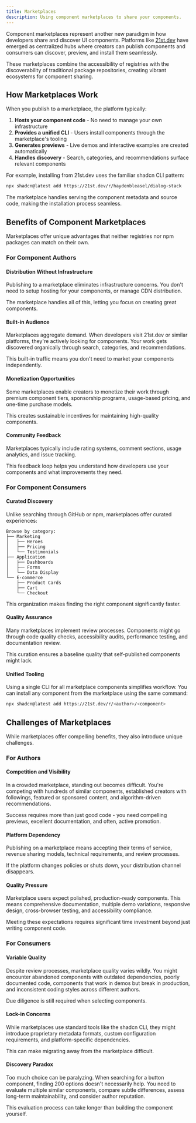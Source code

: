 ```yaml
---
title: Marketplaces
description: Using component marketplaces to share your components.
---
```


Component marketplaces represent another new paradigm in how developers share and discover UI components. Platforms like [21st.dev](https://21st.dev) have emerged as centralized hubs where creators can publish components and consumers can discover, preview, and install them seamlessly.

These marketplaces combine the accessibility of registries with the discoverability of traditional package repositories, creating vibrant ecosystems for component sharing.

## How Marketplaces Work

When you publish to a marketplace, the platform typically:

1. **Hosts your component code** - No need to manage your own infrastructure
2. **Provides a unified CLI** - Users install components through the marketplace's tooling
3. **Generates previews** - Live demos and interactive examples are created automatically
4. **Handles discovery** - Search, categories, and recommendations surface relevant components

For example, installing from 21st.dev uses the familiar shadcn CLI pattern:

```bash title="Terminal"
npx shadcn@latest add https://21st.dev/r/haydenbleasel/dialog-stack
```

The marketplace handles serving the component metadata and source code, making the installation process seamless.

## Benefits of Component Marketplaces

Marketplaces offer unique advantages that neither registries nor npm packages can match on their own.

### For Component Authors

#### Distribution Without Infrastructure

Publishing to a marketplace eliminates infrastructure concerns. You don't need to setup hosting for your components, or manage CDN distribution.

The marketplace handles all of this, letting you focus on creating great components.

#### Built-in Audience

Marketplaces aggregate demand. When developers visit 21st.dev or similar platforms, they're actively looking for components. Your work gets discovered organically through search, categories, and recommendations. 

This built-in traffic means you don't need to market your components independently.

#### Monetization Opportunities

Some marketplaces enable creators to monetize their work through premium component tiers, sponsorship programs, usage-based pricing, and one-time purchase models.

This creates sustainable incentives for maintaining high-quality components.

#### Community Feedback

Marketplaces typically include rating systems, comment sections, usage analytics, and issue tracking.

This feedback loop helps you understand how developers use your components and what improvements they need.

### For Component Consumers

#### Curated Discovery

Unlike searching through GitHub or npm, marketplaces offer curated experiences:

```
Browse by category:
├── Marketing
│   ├── Heroes
│   ├── Pricing
│   └── Testimonials
├── Application
│   ├── Dashboards
│   ├── Forms
│   └── Data Display
└── E-commerce
    ├── Product Cards
    ├── Cart
    └── Checkout
```

This organization makes finding the right component significantly faster.

#### Quality Assurance

Many marketplaces implement review processes. Components might go through code quality checks, accessibility audits, performance testing, and documentation review.

This curation ensures a baseline quality that self-published components might lack.

#### Unified Tooling

Using a single CLI for all marketplace components simplifies workflow. You can install any component from the marketplace using the same command:

```bash title="Terminal"
npx shadcn@latest add https://21st.dev/r/<author>/<component>
```

## Challenges of Marketplaces

While marketplaces offer compelling benefits, they also introduce unique challenges.

### For Authors

#### Competition and Visibility

In a crowded marketplace, standing out becomes difficult. You're competing with hundreds of similar components, established creators with followings, featured or sponsored content, and algorithm-driven recommendations.

Success requires more than just good code - you need compelling previews, excellent documentation, and often, active promotion.

#### Platform Dependency

Publishing on a marketplace means accepting their terms of service, revenue sharing models, technical requirements, and review processes.

If the platform changes policies or shuts down, your distribution channel disappears.

#### Quality Pressure

Marketplace users expect polished, production-ready components. This means comprehensive documentation, multiple demo variations, responsive design, cross-browser testing, and accessibility compliance.

Meeting these expectations requires significant time investment beyond just writing component code.

### For Consumers

#### Variable Quality

Despite review processes, marketplace quality varies wildly. You might encounter abandoned components with outdated dependencies, poorly documented code, components that work in demos but break in production, and inconsistent coding styles across different authors.

Due diligence is still required when selecting components.

#### Lock-in Concerns

While marketplaces use standard tools like the shadcn CLI, they might introduce proprietary metadata formats, custom configuration requirements, and platform-specific dependencies.

This can make migrating away from the marketplace difficult.

#### Discovery Paradox

Too much choice can be paralyzing. When searching for a button component, finding 200 options doesn't necessarily help. You need to evaluate multiple similar components, compare subtle differences, assess long-term maintainability, and consider author reputation.

This evaluation process can take longer than building the component yourself.
